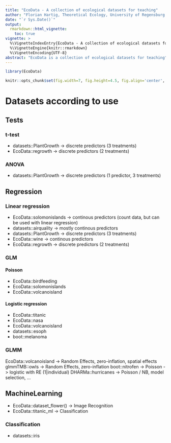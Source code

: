 ```yaml
---
title: "EcoData - A collection of ecological datasets for teaching"
author: "Florian Hartig, Theoretical Ecology, University of Regensburg [website](http://www.uni-regensburg.de/biologie-vorklinische-medizin/theoretische-oekologie/mitarbeiter/hartig/)"
date: "`r Sys.Date()`"
output: 
  rmarkdown::html_vignette:
    toc: true
vignette: >
  %\VignetteIndexEntry{EcoData - A collection of ecological datasets for teaching}
  %\VignetteEngine{knitr::rmarkdown}
  %\VignetteEncoding{UTF-8}
abstract: "EcoData is a collection of ecological datasets for teaching"
---
```


```r
library(EcoData)
```


```r
knitr::opts_chunk$set(fig.width=7, fig.height=4.5, fig.align='center', warning=FALSE, message=FALSE, cache = F)
```

# Datasets according to use

## Tests

### t-test

* datasets::PlantGrowth -> discrete predictors (3 treatments)
* EcoData::regrowth -> discrete predictors (2 treatments)

### ANOVA

* datasets::PlantGrowth -> discrete predictors (1 predictor, 3 treatments)

## Regression

### Linear regression

* EcoData::solomonislands -> continous predictors (count data, but can be used with linear regression)
* datasets::airquality -> mostly continous predictors
* datasets::PlantGrowth -> discrete predictors (3 treatments)
* EcoData::wine -> continous predictors
* EcoData::regrowth -> discrete predictors (2 treatments)

### GLM

#### Poisson

* EcoData::birdfeeding 
* EcoData::solomonislands 
* EcoData::volcanoisland 

#### Logistic regression

* EcoData::titanic 
* EcoData::nasa 
* EcoData::volcanoisland 
* datasets::esoph 
* boot::melanoma

### GLMM 

EcoData::volcanoisland -> Random Effects, zero-inflation, spatial effects
glmmTMB::owls -> Random Effects, zero-inflation
boot::nitrofen -> Poisson -> logistic with RE (1|individual)
DHARMa::hurricanes -> Poisson / NB, model selection, ... 

## MachineLearning

* EcoData::dataset_flower() -> Image Recognition
* EcoData::titanic_ml -> Classification 

### Classification

* datasets::iris



